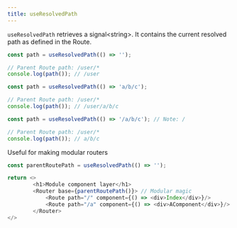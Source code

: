 ```yaml
---
title: useResolvedPath
---
```


`useResolvedPath` retrieves a signal\<string\>.
It contains the current resolved path as defined in the Route.

```js
const path = useResolvedPath(() => '');

// Parent Route path: /user/* 
console.log(path()); // /user

const path = useResolvedPath(() => 'a/b/c');

// Parent Route path: /user/* 
console.log(path()); // /user/a/b/c

const path = useResolvedPath(() => '/a/b/c'); // Note: /

// Parent Route path: /user/* 
console.log(path()); // a/b/c
```

Useful for making modular routers

```js
const parentRoutePath = useResolvedPath(() => '');

return <>
        <h1>Module component layer</h1>
        <Router base={parentRoutePath()}> // Modular magic
            <Route path="/" component={() => <div>Index</div>}/>
            <Route path="/a" component={() => <div>AComponent</div>}/>
        </Router>
</>
```
